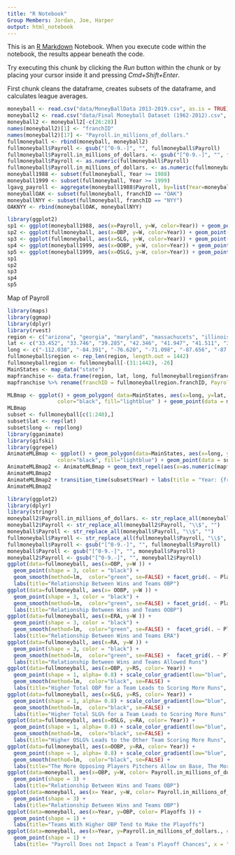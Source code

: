 ```yaml
---
title: "R Notebook"
Group Members: Jordan, Joe, Harper
output: html_notebook
---
```


This is an [R Markdown](http://rmarkdown.rstudio.com) Notebook. When you execute code within the notebook, the results appear beneath the code. 

Try executing this chunk by clicking the *Run* button within the chunk or by placing your cursor inside it and pressing *Cmd+Shift+Enter*. 

First chunk cleans the dataframe, creates subsets of the dataframe, and calculates league averages.

```r
moneyball <- read.csv("data/MoneyBallData 2013-2019.csv", as.is = TRUE)
moneyball2 <- read.csv("data/Final Moneyball Dataset (1962-2012).csv", as.is = TRUE)
moneyball2 <- moneyball2[-c(26:28)]
names(moneyball2)[1] <- "franchID"
names(moneyball2)[17] <- "Payroll.in_millions_of_dollars."
fullmoneyball <- rbind(moneyball, moneyball2)
fullmoneyball$Payroll <- gsub("[^0-9.-]", "", fullmoneyball$Payroll)
fullmoneyball$Payroll.in_millions_of_dollars. <- gsub("[^0-9.-]", "", fullmoneyball$Payroll.in_millions_of_dollars.)
fullmoneyball$Payroll <- as.numeric(fullmoneyball$Payroll)
fullmoneyball$Payroll.in_millions_of_dollars. <- as.numeric(fullmoneyball$Payroll.in_millions_of_dollars.)
moneyball1988 <- subset(fullmoneyball, Year >= 1988)
moneyball1999 <- subset(fullmoneyball, Year >= 1999)
lgavg_payroll <- aggregate(moneyball1988$Payroll, by=list(Year=moneyball1988$Year), FUN=mean)
moneyballOAK <- subset(fullmoneyball, franchID == "OAK")
moneyballNYY <- subset(fullmoneyball, franchID == "NYY")
OAKNYY <- rbind(moneyballOAK, moneyballNYY)
```

```r
library(ggplot2)
sp1 <- ggplot(moneyball1988, aes(x=Payroll, y=W, color=Year)) + geom_point() + scale_color_gradient(low="blue", high="red")
sp2 <- ggplot(fullmoneyball, aes(x=OBP, y=W, color=Year)) + geom_point() + scale_color_gradient(low="blue", high="red")
sp3 <- ggplot(fullmoneyball, aes(x=SLG, y=W, color=Year)) + geom_point() + scale_color_gradient(low="blue", high="red")
sp4 <- ggplot(moneyball1999, aes(x=OOBP, y=W, color=Year)) + geom_point() + scale_color_gradient(low="blue", high="red")
sp5 <- ggplot(moneyball1999, aes(x=OSLG, y=W, color=Year)) + geom_point() + scale_color_gradient(low="blue", high="red")
sp1
sp2
sp3
sp4
sp5
```

Map of Payroll
```r
library(maps)
library(ggmap)
library(dplyr)
library(rvest)
region <- c("arizona", "georgia", "maryland", "massachucets", "illinois", "illinois", "ohio", "ohio", "colorado", "michigan", "texas", "missouri", "california", "california", "florida", "wisconsin", "minnesota", "new york", "new york", "california", "pennsylvania", "pennsylvania", "california", "seattle", "california", "missouri", "florida", "texas", "toronto", "washington D.C")
lat <- c("33.452", "33.746", "39.285", "42.346", "41.947", "41.511", "39.107", "41.495", "39.756", "42.346", "29.760", "39.102", "33.555", "34.222", "25.954", "43.042", "44.974", "40.755", "41.555", "37.666", "39.952", "40.461",  "32.752", "47.601", "37.779", "38.629", "27.768", "32.750", "43.641", "38.44")
long <- c("-112.038", "-84.391", "-76.620", "-71.098", "-87.656", "-87.635", "-84.507", "-81.687", "-104.965", "-83.059", "-95.369", "-94.583", "-117.889", "-118.246", "-80.238", "-87.905", "-93.259", "-73.843", "-73.929", "-121.111", "-75.162", "-80.008", "-117.143", "-122.330", "-122.389", "-90.188", "-82.648", "-97.081", "-79.391", "-77.01")
fullmoneyball$region <- rep_len(region, length.out = 1442)
fullmoneyballregion <- fullmoneyball[-(31:1442), -26]
MainStates <- map_data("state")
mapfranchise <- data.frame(region, lat, long, fullmoneyballregion$franchID,  fullmoneyballregion$Payroll)
mapfranchise %>% rename(franchID = fullmoneyballregion.franchID, Payroll = fullmoneyballregion.Payroll)

MLBmap <- ggplot() + geom_polygon( data=MainStates, aes(x=long, y=lat, group=group),
                color="black", fill="lightblue" ) + geom_point(data = mapfranchise, aes(x=as.numeric(long), y=as.numeric(lat), size = as.numeric(fullmoneyballregion.Payroll)), color = "orange") + scale_size(name = "Payroll")
MLBmap
subset <- fullmoneyball[c(1:240),]
subset$lat <- rep(lat)
subset$long <- rep(long)
library(gganimate)
library(gifski)
library(ggrepel)
AnimateMLBmap <- ggplot() + geom_polygon(data=MainStates, aes(x=long, y=lat, group=group),
                color="black", fill="lightblue") + geom_point(data = subset, aes(x=as.numeric(long), y=as.numeric(lat), size = as.numeric(Payroll)), color = "orange") + scale_size(name = "Payroll") + labs(x = "Longitude", y = "Latitude") 
AnimateMLBmap2 <- AnimateMLBmap + geom_text_repel(aes(x=as.numeric(mapfranchise$long), y=as.numeric(mapfranchise$lat), label=mapfranchise$fullmoneyballregion.franchID))
AnimateMLBmap2
AnimateMLBmap2 + transition_time(subset$Year) + labs(title = "Year: {frame_time}") + shadow_mark(alpha = .5, size = .8)
AnimateMLBmap2
```

```r
library(ggplot2)
library(dplyr)
library(stringr)
moneyball2$Payroll.in_millions_of_dollars. <- str_replace_all(moneyball2$Payroll.in_millions_of_dollars., "\\$", "")
moneyball2$Payroll <- str_replace_all(moneyball2$Payroll, "\\$", "")
moneyball$Payroll <- str_replace_all(moneyball$Payroll, "\\$", "")
fullmoneyball$Payroll <- str_replace_all(fullmoneyball$Payroll, "\\$", "")
fullmoneyball$Payroll <- gsub("[^0-9.-]", "", fullmoneyball$Payroll)
moneyball$Payroll <- gsub("[^0-9.-]", "", moneyball$Payroll)
moneyball2$Payroll <- gsub("[^0-9.-]", "", moneyball2$Payroll)
ggplot(data=fullmoneyball, aes(x=OBP, y=W )) +      
  geom_point(shape = 3, color = "black") +                                     
  geom_smooth(method=lm,  color="green", se=FALSE) + facet_grid(. ~ Playoffs) +                 
  labs(title="Relationship Between Wins and Teams OBP")
ggplot(data=fullmoneyball, aes(x= OOBP, y=W )) +      
  geom_point(shape = 3, color = "black") +                                     
  geom_smooth(method=lm,  color="green", se=FALSE) + facet_grid(. ~ Playoffs) +                
  labs(title="Relationship Between Wins and Teams OOBP")
ggplot(data=fullmoneyball, aes(x=ERA, y=W )) +      
  geom_point(shape = 3, color = "black") +                                 
  geom_smooth(method=lm,  color="green", se=FALSE) +  facet_grid(. ~ Playoffs) +               
  labs(title="Relationship Between Wins and Teams ERA")
ggplot(data=fullmoneyball, aes(x=RA, y=W )) +      
  geom_point(shape = 3, color = "black") +                                 
  geom_smooth(method=lm,  color="green", se=FALSE) +  facet_grid(. ~ Playoffs) +               
  labs(title="Relationship Between Wins and Teams Allowed Runs")
ggplot(data=fullmoneyball, aes(x=OBP, y=RS, color= Year)) +      
  geom_point(shape = 1, alpha= 0.8) + scale_color_gradient(low="blue", high="red") +
  geom_smooth(method=lm,  color="black", se=FALSE) +               
  labs(title="Higher Total OBP for a Team Leads to Scoring More Runs", x = "OBP", y= "Runs Scored")
ggplot(data=fullmoneyball, aes(x=SLG, y=RS, color= Year)) +      
  geom_point(shape = 1, alpha= 0.8) + scale_color_gradient(low="blue", high="red") + 
  geom_smooth(method=lm,  color="black", se=FALSE) +               
  labs(title="Higher Total SLG% for a Team Leads to Scoring More Runs", x = "SLG", y= "Runs Scored")
ggplot(data=fullmoneyball, aes(x=OSLG, y=RA, color= Year)) +      
  geom_point(shape = 1, alpha= 0.8) + scale_color_gradient(low="blue", high="red") +
  geom_smooth(method=lm,  color="black", se=FALSE) +               
  labs(title="Higher OSLG% Leads to the Other Team Scoring More Runs", x = "OSLG%", y= "Runs Allowed")
ggplot(data=fullmoneyball, aes(x=OOBP, y=RA, color= Year)) +      
  geom_point(shape = 1, alpha= 0.8) + scale_color_gradient(low="blue", high="red") +
  geom_smooth(method=lm,  color="black", se=FALSE) +               
  labs(title="The More Opposing Players Pitchers Allow on Base, The More Runs They Allow", x = "OOBP", y= "Runs Allowed")
ggplot(data=moneyball, aes(x=OBP, y=W, color= Payroll.in_millions_of_dollars. )) +      
  geom_point(shape = 3) +                                     
  labs(title="Relationship Between Wins and Teams OBP")
ggplot(data=moneyball, aes(x= Year, y=W, color= Payroll.in_millions_of_dollars. )) +      
  geom_point(shape = 3) +                 
  labs(title="Relationship Between Wins and Teams OBP")
ggplot(data=moneyball, aes(x=Year, y=OBP, color= Playoffs )) +      
  geom_point(shape = 1) +                                     
  labs(title="Teams With Higher OBP Tend to Make the Playoffs")
ggplot(data=moneyball, aes(x=Year, y=Payroll.in_millions_of_dollars., color= Playoffs )) +      
  geom_point(shape = 1) +                                     
  labs(title= "Payroll Does not Impact a Team's Playoff Chances", x = "Year", y= "Payroll(millions of $)")
```
